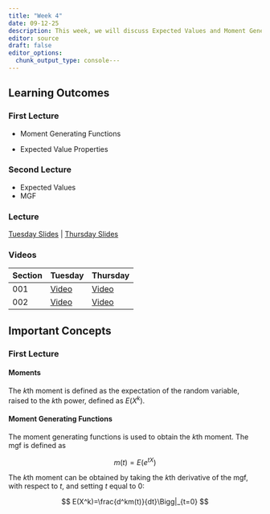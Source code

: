 ```yaml
---
title: "Week 4"
date: 09-12-25
description: This week, we will discuss Expected Values and Moment Generating Function.
editor: source
draft: false
editor_options: 
  chunk_output_type: console---
---
```


## Learning Outcomes

### First Lecture

-   Moment Generating Functions

-   Expected Value Properties

### Second Lecture

-   Expected Values
-   MGF

### Lecture

[Tuesday Slides](https://m352.inqs.info/lectures/4a) | [Thursday Slides](https://m352.inqs.info/lectures/4b)


### Videos

| Section | Tuesday | Thursday | 
|---------|---------|----------|
| 001     |  [Video]()       |  [Video]()   |
| 002     |    [Video]()     |     [Video]()   |




## Important Concepts

### First Lecture

#### Moments

The $k$th moment is defined as the expectation of the random variable, raised to the $k$th power, defined as $E(X^k)$.

#### Moment Generating Functions

The moment generating functions is used to obtain the $k$th moment. The mgf is defined as

$$
m(t) = E(e^{tX})
$$

The $k$th moment can be obtained by taking the $k$th derivative of the mgf, with respect to $t$, and setting $t$ equal to 0:

$$
E(X^k)=\frac{d^km(t)}{dt}\Bigg|_{t=0}
$$

